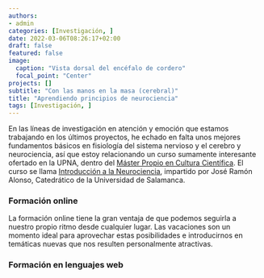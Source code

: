 ```yaml
---
authors:
- admin
categories: [Investigación, ]
date: 2022-03-06T08:26:17+02:00
draft: false
featured: false
image:
  caption: "Vista dorsal del encéfalo de cordero"
  focal_point: "Center"
projects: []
subtitle: "Con las manos en la masa (cerebral)"
title: "Aprendiendo principios de neurociencia"
tags: [Investigación, ]
---
```


En las líneas de investigación en atención y emoción que estamos trabajando en los últimos proyectos, he echado en falta unos mejores fundamentos básicos en fisiología del sistema nervioso y el cerebro y neurociencia, así que estoy relacionando un curso sumamente interesante ofertado en la UPNA, dentro del [Máster Propio en Cultura Científica](https://www.unavarra.es/fundacionuniversidadsociedad/formacion/titulos-propios-de-la-universidad/humanidades-ciencias-sociales-educacion?seccion=padm&contentId=241894). El curso se llama [Introducción a la Neurociencia](http://www.unavarra.es/digitalAssets/155/155495_100000Curso-en-Introduccion-a-la-neurociencia.pdf), impartido por José Ramón Alonso, Catedrático de la Universidad de Salamanca. 


### Formación online

 La formación online tiene la gran ventaja de que podemos seguirla a nuestro propio ritmo desde cualquier lugar. Las vacaciones son un momento ideal para aprovechar estas posibilidades e introducirnos en temáticas nuevas que nos resulten personalmente atractivas.

### Formación en lenguajes web
